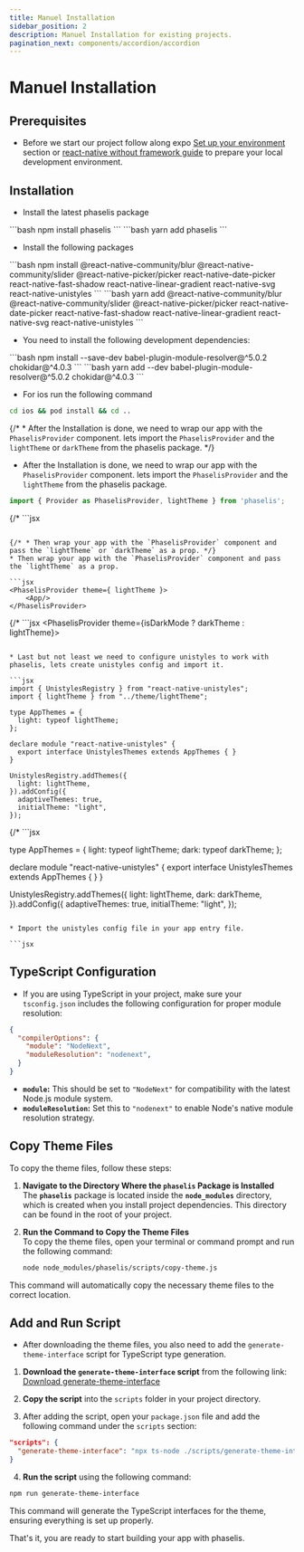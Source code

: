 ```yaml
---
title: Manuel Installation
sidebar_position: 2
description: Manuel Installation for existing projects.
pagination_next: components/accordion/accordion
---
```




# Manuel Installation

## Prerequisites

* Before we start our project follow along expo [Set up your environment](https://docs.expo.dev/get-started/set-up-your-environment/?platform=ios&device=simulated&mode=development-build&buildEnv=local) section  or [react-native without framework guide](https://reactnative.dev/docs/getting-started-without-a-framework) to prepare your local development environment.

## Installation

* Install the latest phaselis package

<Tabs>
  <TabItem value="npm" label="npm" default>
  ```bash
  npm install phaselis
  ```
  </TabItem>
  <TabItem value="yarn" label="yarn">
  ```bash
  yarn add phaselis
  ```
  </TabItem>
</Tabs>


* Install the following packages

<Tabs>
  <TabItem value="npm" label="npm" default>
    ```bash 
    npm install @react-native-community/blur @react-native-community/slider @react-native-picker/picker react-native-date-picker react-native-fast-shadow react-native-linear-gradient react-native-svg react-native-unistyles
    ```
  </TabItem>
  <TabItem value="yarn" label="yarn">
    ```bash 
    yarn add @react-native-community/blur @react-native-community/slider @react-native-picker/picker react-native-date-picker react-native-fast-shadow react-native-linear-gradient react-native-svg react-native-unistyles
    ```
  </TabItem>
</Tabs>

* You need to install the following development dependencies:

<Tabs>
  <TabItem value="npm" label="npm" default>
  ```bash
  npm install --save-dev babel-plugin-module-resolver@^5.0.2 chokidar@^4.0.3
  ```
  </TabItem>
  <TabItem value="yarn" label="yarn">
  ```bash
  yarn add --dev babel-plugin-module-resolver@^5.0.2 chokidar@^4.0.3
  ```
  </TabItem>
</Tabs>


* For ios run the following command

```bash
cd ios && pod install && cd ..
```

{/* * After the Installation is done, we need to wrap our app with the `PhaselisProvider` component. lets import the `PhaselisProvider` and the `lightTheme` or `darkTheme` from the phaselis package. */}
* After the Installation is done, we need to wrap our app with the `PhaselisProvider` component. lets import the `PhaselisProvider` and the `lightTheme` from the phaselis package.

```jsx
import { Provider as PhaselisProvider, lightTheme } from 'phaselis';
```
{/* ```jsx
``` */}

{/* * Then wrap your app with the `PhaselisProvider` component and pass the `lightTheme` or `darkTheme` as a prop. */}
* Then wrap your app with the `PhaselisProvider` component and pass the `lightTheme` as a prop.

```jsx
<PhaselisProvider theme={ lightTheme }>
    <App/>
</PhaselisProvider>
```

{/* ```jsx
<PhaselisProvider theme={isDarkMode ? darkTheme : lightTheme}>
    <App/>
</PhaselisProvider>
``` */}

* Last but not least we need to configure unistyles to work with phaselis, lets create unistyles config and import it.

```jsx
import { UnistylesRegistry } from "react-native-unistyles";
import { lightTheme } from "../theme/lightTheme";

type AppThemes = {
  light: typeof lightTheme;
};

declare module "react-native-unistyles" {
  export interface UnistylesThemes extends AppThemes { }
}

UnistylesRegistry.addThemes({
  light: lightTheme,
}).addConfig({
  adaptiveThemes: true,
  initialTheme: "light",
});
```
{/* ```jsx

type AppThemes = {
  light: typeof lightTheme;
  dark: typeof darkTheme;
};

declare module "react-native-unistyles" {
  export interface UnistylesThemes extends AppThemes { }
}

UnistylesRegistry.addThemes({
  light: lightTheme,
  dark: darkTheme,
}).addConfig({
  adaptiveThemes: true,
  initialTheme: "light",
});
``` */}

* Import the unistyles config file in your app entry file.

```jsx
```

## TypeScript Configuration

* If you are using TypeScript in your project, make sure your `tsconfig.json` includes the following configuration for proper module resolution:

```json
{
  "compilerOptions": {
    "module": "NodeNext",
    "moduleResolution": "nodenext",
  }
}
```

- **`module`:** This should be set to `"NodeNext"` for compatibility with the latest Node.js module system.
- **`moduleResolution`:** Set this to `"nodenext"` to enable Node's native module resolution strategy.

## Copy Theme Files

To copy the theme files, follow these steps:

1. **Navigate to the Directory Where the `phaselis` Package is Installed**  
   The **`phaselis`** package is located inside the **`node_modules`** directory, which is created when you install project dependencies. This directory can be found in the root of your project.

2. **Run the Command to Copy the Theme Files**  
   To copy the theme files, open your terminal or command prompt and run the following command:
   
   ```bash
   node node_modules/phaselis/scripts/copy-theme.js
   ```

This command will automatically copy the necessary theme files to the correct location.

## Add and Run Script

* After downloading the theme files, you also need to add the `generate-theme-interface` script for TypeScript type generation.

1. **Download the `generate-theme-interface` script** from the following link:  
   [Download generate-theme-interface](https://github.com/ProtoYazilim/phaselis/tree/main/documentation/src/manuel-installation-files/scripts)

2. **Copy the script** into the `scripts` folder in your project directory.

3. After adding the script, open your `package.json` file and add the following command under the `scripts` section:

```json
"scripts": {
  "generate-theme-interface": "npx ts-node ./scripts/generate-theme-interface.ts"
}
```

4. **Run the script** using the following command:

```bash
npm run generate-theme-interface
```

This command will generate the TypeScript interfaces for the theme, ensuring everything is set up properly.

That's it, you are ready to start building your app with phaselis.
